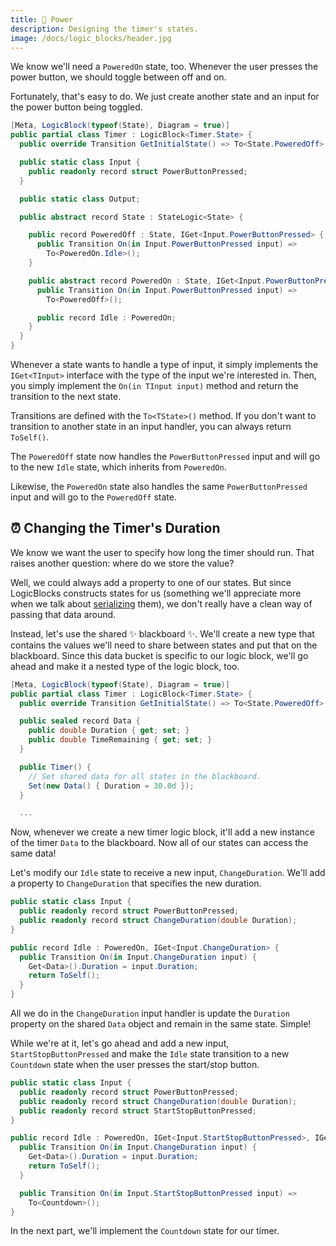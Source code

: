 ```yaml
---
title: 🔆 Power
description: Designing the timer's states.
image: /docs/logic_blocks/header.jpg
---
```


We know we'll need a `PoweredOn` state, too. Whenever the user presses the power button, we should toggle between off and on.

Fortunately, that's easy to do. We just create another state and an input for the power button being toggled.

```csharp
[Meta, LogicBlock(typeof(State), Diagram = true)]
public partial class Timer : LogicBlock<Timer.State> {
  public override Transition GetInitialState() => To<State.PoweredOff>();

  public static class Input {
    public readonly record struct PowerButtonPressed;
  }

  public static class Output;

  public abstract record State : StateLogic<State> {

    public record PoweredOff : State, IGet<Input.PowerButtonPressed> {
      public Transition On(in Input.PowerButtonPressed input) =>
        To<PoweredOn.Idle>();
    }

    public abstract record PoweredOn : State, IGet<Input.PowerButtonPressed> {
      public Transition On(in Input.PowerButtonPressed input) =>
        To<PoweredOff>();

      public record Idle : PoweredOn;
    }
  }
}
```

Whenever a state wants to handle a type of input, it simply implements the `IGet<TInput>` interface with the type of the input we're interested in. Then, you simply implement the `On(in TInput input)` method and return the transition to the next state.

Transitions are defined with the `To<TState>()` method. If you don't want to transition to another state in an input handler, you can always return `ToSelf()`.

The `PoweredOff` state now handles the `PowerButtonPressed` input and will go to the new `Idle` state, which inherits from `PoweredOn`.

Likewise, the `PoweredOn` state also handles the same `PowerButtonPressed` input and will go to the `PoweredOff` state.

## ⏰ Changing the Timer's Duration

We know we want the user to specify how long the timer should run. That raises another question: where do we store the value?

Well, we could always add a property to one of our states. But since LogicBlocks constructs states for us (something we'll appreciate more when we talk about [serializing] them), we don't really have a clean way of passing that data around.

Instead, let's use the shared ✨ blackboard ✨. We'll create a new type that contains the values we'll need to share between states and put that on the blackboard. Since this data bucket is specific to our logic block, we'll go ahead and make it a nested type of the logic block, too.

```csharp
[Meta, LogicBlock(typeof(State), Diagram = true)]
public partial class Timer : LogicBlock<Timer.State> {
  public override Transition GetInitialState() => To<State.PoweredOff>();

  public sealed record Data {
    public double Duration { get; set; }
    public double TimeRemaining { get; set; }
  }

  public Timer() {
    // Set shared data for all states in the blackboard.
    Set(new Data() { Duration = 30.0d });
  }

  ...
```

Now, whenever we create a new timer logic block, it'll add a new instance of the timer `Data` to the blackboard. Now all of our states can access the same data!

Let's modify our `Idle` state to receive a new input, `ChangeDuration`. We'll add a property to `ChangeDuration` that specifies the new duration.

```csharp
public static class Input {
  public readonly record struct PowerButtonPressed;
  public readonly record struct ChangeDuration(double Duration);
}

public record Idle : PoweredOn, IGet<Input.ChangeDuration> {
  public Transition On(in Input.ChangeDuration input) {
    Get<Data>().Duration = input.Duration;
    return ToSelf();
  }
}
```

All we do in the `ChangeDuration` input handler is update the `Duration` property on the shared `Data` object and remain in the same state. Simple!

While we're at it, let's go ahead and add a new input, `StartStopButtonPressed` and make the `Idle` state transition to a new `Countdown` state when the user presses the start/stop button.

```csharp
public static class Input {
  public readonly record struct PowerButtonPressed;
  public readonly record struct ChangeDuration(double Duration);
  public readonly record struct StartStopButtonPressed;
}

public record Idle : PoweredOn, IGet<Input.StartStopButtonPressed>, IGet<Input.ChangeDuration> {
  public Transition On(in Input.ChangeDuration input) {
    Get<Data>().Duration = input.Duration;
    return ToSelf();
  }

  public Transition On(in Input.StartStopButtonPressed input) =>
    To<Countdown>();
}
```

In the next part, we'll implement the `Countdown` state for our timer.

[serializing]: /docs/logic_blocks/serialization
